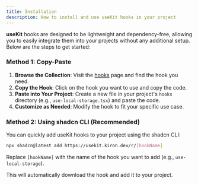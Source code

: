 ```yaml
---
title: Installation
description: How to install and use useKit hooks in your project
---
```


**useKit** hooks are designed to be lightweight and dependency-free, allowing you to easily integrate them into your projects without any additional setup. Below are the steps to get started:

### Method 1: Copy-Paste

1. **Browse the Collection**: Visit the [hooks](/docs/hooks) page and find the hook you need.
2. **Copy the Hook**: Click on the hook you want to use and copy the code.
3. **Paste into Your Project**: Create a new file in your project's `hooks` directory (e.g., `use-local-storage.tsx`) and paste the code.
4. **Customize as Needed**: Modify the hook to fit your specific use case.

### Method 2: Using shadcn CLI (Recommended)

You can quickly add useKit hooks to your project using the shadcn CLI:

```bash
npx shadcn@latest add https://usekit.kiron.dev/r/[hookName]
```

Replace `[hookName]` with the name of the hook you want to add (e.g., `use-local-storage`).

This will automatically download the hook and add it to your project.
